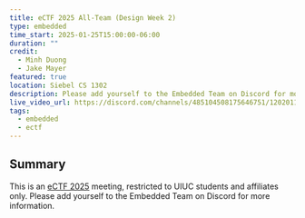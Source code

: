 ```yaml
---
title: eCTF 2025 All-Team (Design Week 2)
type: embedded
time_start: 2025-01-25T15:00:00-06:00
duration: ""
credit:
  - Minh Duong
  - Jake Mayer
featured: true
location: Siebel CS 1302
description: Please add yourself to the Embedded Team on Discord for more information.
live_video_url: https://discord.com/channels/485104508175646751/1202011598147817513
tags:
  - embedded
  - ectf
---
```

## Summary
This is an [eCTF 2025](https://ectf.mitre.org) meeting, restricted to UIUC students and affiliates only. Please add yourself to the Embedded Team on Discord for more information.
